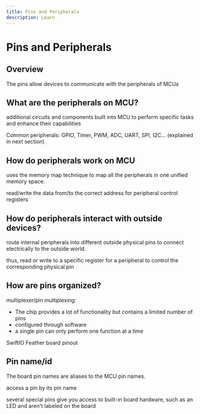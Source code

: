 ```yaml
---
title: Pins and Peripherals
description: Learn 
---
```


# Pins and Peripherals





## Overview

The pins allow devices to communicate with the peripherals of MCUs


## What are the peripherals on MCU?

additional circuits and components built into MCU to perform specific tasks and enhance their capabilities
    
Common peripherals: GPIO, Timer, PWM, ADC, UART, SPI, I2C... (explained in next section)


## How do peripherals work on MCU
    
uses the memory map technique to map all the peripherals in one unified memory space. 

read/write the data from/to the correct address for peripheral control registers



## How do peripherals interact with outside devices?

route internal peripherals into different outside physical pins to connect electrically to the outside world.
    
thus, read or write to a specific register for a peripheral to control the corresponding physical pin


## How are pins organized?

multiplexer/pin multiplexing: 

* The chip provides a lot of functionality but contains a limited number of pins
* configured through software
* a single pin can only perform one function at a time

SwiftIO Feather board pinout 

## Pin name/id


The board pin names are aliases to the MCU pin names.

access a pin by its pin name

several special pins give you access to built-in board hardware, such as an LED and aren't labeled on the board


